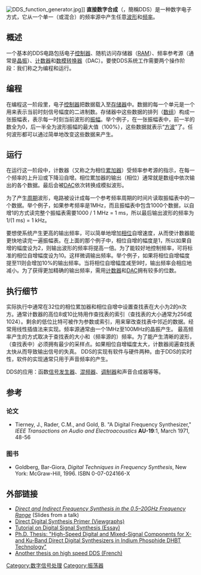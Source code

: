 [[File:DDS_function_generator.jpg|thumb]]]]
'''直接数字合成'''（{{lang|en|'''Direct Digital Synthesizer'''}}，簡稱DDS）是一种数字电子方式，它从一个单一（或混合）的频率源中产生任意[[波形|波形]]和[[频率|频率]]。

== 概述 ==
一个基本的DDS电路包括电子[[控制器|控制器]]、随机访问存储器（[[隨機存取記憶體|RAM]]）、频率参考源（通常是[[晶振|晶振]]）、[[计数器|计数器]]和[[数模转换器|数模转换器]]（DAC）。要使DDS系统工作需要两个操作阶段：我们称之为编程和运行。

== 编程 ==
在编程这一阶段里，电子[[控制器|控制器]]把数据载入至[[存储器|存储器]]中。数据的每一个单元是一个用来表示当前时刻信号幅度的二进制数。存储器中这些数据的排列（[[数组|数组]]）构成一张振幅表，表示每一时刻当前波形的[[振幅|振幅]]。举个例子，在一张振幅表中，前一半的数全为0，后一半全为波形振幅的最大值（100%），这些数据就表示“[[方波|方波]]”了。任何波形都可以通过简单地改变这些数据来产生。

== 运行 ==
在运行这一阶段中，计数器（又称之为相位[[累加器|累加器]]）受频率参考源的指示，在每一个频率的上升沿或下降沿自增。相位累加器的输出（相位）通常就是数组中依次输出的各个数据。最后会被[[DAC|DAC]]依次转换成模拟波形。

为了产生[[周期|周期]]波形，电路被设计成每一个参考频率周期的时间片读取振幅表中的一个数据。举个例子，如果参考频率是1MHz，而且振幅表中包含1000个数据，以自增1的方式读完整个振幅表需要1000 / 1 MHz = 1 ms，所以最后输出波形的频率为1/(1 ms) = 1 kHz。

要想使系统产生更高的输出频率，可以简单地增加[[相位|相位]]自增速度，从而使计数器能更快地读完一遍振幅表。在上面的那个例子中，相位自增的幅度是1，所以如果自增的幅度设为2，则输出波形的频率将提高一倍。为了能较好地控制频率，可将标准的相位自增幅度设为10。这样微调输出频率。举个例子，如果将相位自增幅度提至11则会增加10%的输出频率。当将相位自增幅度减至9时，输出频率会相应地减小。为了获得更加精确的输出频率，需用[[计数器|计数器]]和[[DAC|DAC]]拥有较多的位数。

== 执行细节 ==

实际执行中通常在32位的相位累加器和相位自增中设置查找表在大小为2的n次方。通常计数器的高位8或10比特用作查找表的索引（查找表的大小通常为256或1024）。剩余的低位比特可被作为参数或索引，用来窜改查找表中邻近的数据。经常用线性插值法来实现。频率源通常由一个1MHz至100MHz的晶振产生。
最高频率产生的方式取决于查找表的大小和（频率源的）频率。为了能产生清晰的波形，（查找表中）必须拥有最少的采样点。如果相位自增幅度太大，计数器阅遍查找表太快从而导致输出信号的失真。
DDS的实现有软件与硬件两种。由于DDS的实时性，软件的实现通常只用于声音频率的产生。

DDS的应用：函数[[信号发生器|信号发生器]]、[[混频器|混频器]]、[[调制器|调制器]]和声音合成器等等。

== 参考 ==
=== 论文 ===
* Tierney, J., Rader, C.M., and Gold, B. "A Digital Frequency Synthesizer," ''IEEE Transactions on Audio and Electroacoustics'' '''AU-19''':1, March 1971, 48-56
=== 图书 ===
* Goldberg, Bar-Giora, ''Digital Techniques in Frequency Synthesis'', New York: McGraw-Hill, 1996. ISBN 0-07-024166-X

== 外部链接 ==
* ''[http://www.cs.washington.edu/homes/diorio//Talks/InvitedTalks/MTT97/index.html Direct and Indirect Frequency Synthesis in the 0.5–20GHz Frequency Range] {{Wayback|url=http://www.cs.washington.edu/homes/diorio//Talks/InvitedTalks/MTT97/index.html |date=20120529205758 }}'' (Slides from a talk)
* [http://www.ieee.li/pdf/viewgraphs_dds.pdf Direct Digital Synthesis Primer (Viewgraphs)] {{Wayback|url=http://www.ieee.li/pdf/viewgraphs_dds.pdf |date=20070128025445 }}
* [http://www.ieee.li/pdf/essay_dds.pdf Tutorial on Digital Signal Synthesis (Essay)] {{Wayback|url=http://www.ieee.li/pdf/essay_dds.pdf |date=20070224134611 }}
* [https://web.archive.org/web/20090424070241/http://www.eece.maine.edu/~sturner/sturner_phdthesis.pdf Ph.D. Thesis: "High-Speed Digital and Mixed-Signal Components for X- and Ku-Band Direct Digital Synthesizers in Indium Phosphide DHBT Technology"]
* [http://artemias.free.fr/IMG/pdf/THESE_THURIES_final.pdf Another thesis on high speed DDS (French)] {{Wayback|url=http://artemias.free.fr/IMG/pdf/THESE_THURIES_final.pdf |date=20181123122202 }}

[[Category:数字信号处理|Category:数字信号处理]]
[[Category:振荡器|Category:振荡器]]